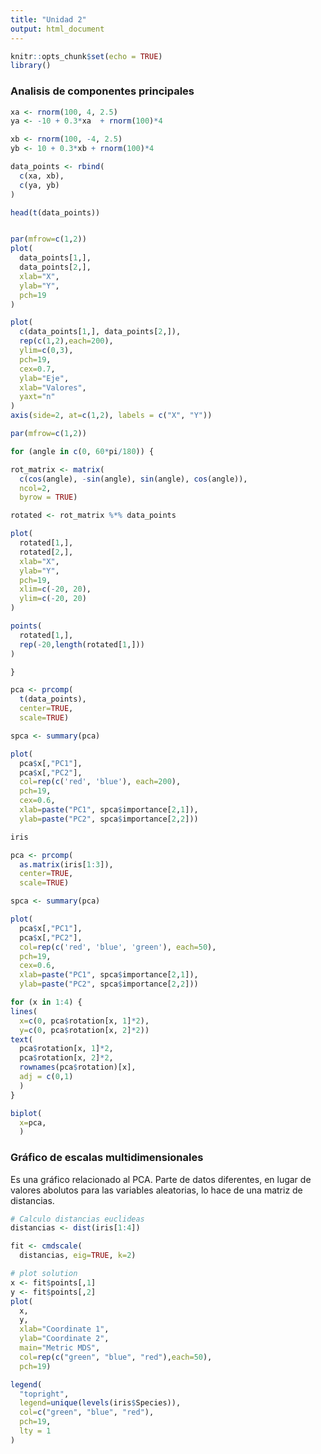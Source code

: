 ```yaml
---
title: "Unidad 2"
output: html_document
---
```


```r
knitr::opts_chunk$set(echo = TRUE)
library()
```


### Analisis de componentes principales


```r
xa <- rnorm(100, 4, 2.5)
ya <- -10 + 0.3*xa  + rnorm(100)*4

xb <- rnorm(100, -4, 2.5)
yb <- 10 + 0.3*xb + rnorm(100)*4

data_points <- rbind(
  c(xa, xb),
  c(ya, yb)
)

head(t(data_points))


par(mfrow=c(1,2))
plot(
  data_points[1,], 
  data_points[2,],
  xlab="X",
  ylab="Y",
  pch=19
)

plot(
  c(data_points[1,], data_points[2,]), 
  rep(c(1,2),each=200),
  ylim=c(0,3),
  pch=19,
  cex=0.7,
  ylab="Eje",
  xlab="Valores",
  yaxt="n"
)
axis(side=2, at=c(1,2), labels = c("X", "Y"))
```


```r
par(mfrow=c(1,2))

for (angle in c(0, 60*pi/180)) {

rot_matrix <- matrix(
  c(cos(angle), -sin(angle), sin(angle), cos(angle)),
  ncol=2,
  byrow = TRUE)

rotated <- rot_matrix %*% data_points

plot(
  rotated[1,], 
  rotated[2,],
  xlab="X",
  ylab="Y",
  pch=19,
  xlim=c(-20, 20),
  ylim=c(-20, 20)
)

points(
  rotated[1,],
  rep(-20,length(rotated[1,]))
)

}

```

```r
pca <- prcomp(
  t(data_points),
  center=TRUE,
  scale=TRUE)

spca <- summary(pca)

plot(
  pca$x[,"PC1"],
  pca$x[,"PC2"],
  col=rep(c('red', 'blue'), each=200),
  pch=19,
  cex=0.6,
  xlab=paste("PC1", spca$importance[2,1]),
  ylab=paste("PC2", spca$importance[2,2]))

```



```r
iris
```



```r

pca <- prcomp(
  as.matrix(iris[1:3]),
  center=TRUE,
  scale=TRUE)

spca <- summary(pca)

plot(
  pca$x[,"PC1"],
  pca$x[,"PC2"],
  col=rep(c('red', 'blue', 'green'), each=50),
  pch=19,
  cex=0.6,
  xlab=paste("PC1", spca$importance[2,1]),
  ylab=paste("PC2", spca$importance[2,2]))

for (x in 1:4) {
lines(
  x=c(0, pca$rotation[x, 1]*2),
  y=c(0, pca$rotation[x, 2]*2))
text(
  pca$rotation[x, 1]*2,
  pca$rotation[x, 2]*2,
  rownames(pca$rotation)[x],
  adj = c(0,1)
  )
}
```


```r
biplot(
  x=pca,
  )
```

### Gráfico de escalas multidimensionales

Es una gráfico relacionado al PCA. Parte de datos diferentes, en lugar de 
valores abolutos para las variables aleatorias, lo hace de una matriz de 
distancias.

```r

# Calculo distancias euclideas
distancias <- dist(iris[1:4])

fit <- cmdscale(
  distancias, eig=TRUE, k=2)

# plot solution
x <- fit$points[,1]
y <- fit$points[,2]
plot(
  x,
  y,
  xlab="Coordinate 1",
  ylab="Coordinate 2",
  main="Metric MDS",
  col=rep(c("green", "blue", "red"),each=50),
  pch=19)

legend(
  "topright",
  legend=unique(levels(iris$Species)),
  col=c("green", "blue", "red"),
  pch=19,
  lty = 1
)



```





